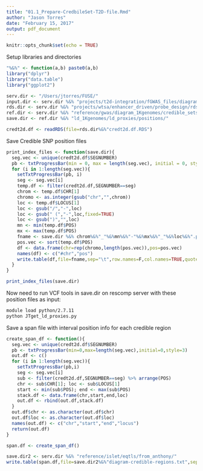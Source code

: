 ```yaml
---
title: "01.1_Prepare-CredbileSet-T2D-file.Rmd"
author: "Jason Torres"
date: "February 15, 2017"
output: pdf_document
---
```


```r
knitr::opts_chunk$set(echo = TRUE)
```

Setup libraries and directories 

```r
"%&%" <- function(a,b) paste0(a,b) 
library("dplyr")
library("data.table")
library("ggplot2")

serv.dir <- "/Users/jtorres/FUSE/"
input.dir <- serv.dir %&% "projects/t2d-integration/fGWAS_files/diagram_1Kgenomes/"
rds.dir <- serv.dir %&% "projects/wtsa/enhancer_driven/probe_design/rds/"
ref.dir <- serv.dir %&% "reference/gwas/diagram_1Kgenomes/credible_sets/"
save.dir <- ref.dir %&% "ld_1Kgenomes/ld_proxies/positions/"

```


```r

credt2d.df <- readRDS(file=rds.dir%&%"credt2d.df.RDS")
```


Save Credible SNP position files 

```r

print_index_files <- function(save.dir){
  seg.vec <- unique(credt2d.df$SEGNUMBER)
  pb <- txtProgressBar(min = 0, max = length(seg.vec), initial = 0, style = 3)
  for (i in 1:length(seg.vec)){
    setTxtProgressBar(pb, i)
    seg <- seg.vec[i]
    temp.df <- filter(credt2d.df,SEGNUMBER==seg)
    chrom <- temp.df$CHR[1]
    chromo <- as.integer(gsub("chr","",chrom))
    loc <- temp.df$LOCUS[1]
    loc <- gsub("/","-",loc)
    loc <- gsub(" (","-",loc,fixed=TRUE)
    loc <- gsub(")","",loc)
    mn <- min(temp.df$POS)
    mx <- max(temp.df$POS)
    fname <- save.dir %&% chrom%&%"_"%&%mn%&%"-"%&%mx%&%"_"%&%loc%&%".positions"
    pos.vec <- sort(temp.df$POS)
    df <- data.frame(chr=rep(chromo,length(pos.vec)),pos=pos.vec) 
    names(df) <- c("#chr","pos")
    write.table(df,file=fname,sep="\t",row.names=F,col.names=TRUE,quote = F)
  }
}

print_index_files(save.dir)


```

Now need to run VCF tools in save.dir on rescomp server with these position files as input:

```bash

module load python/2.7.11
python JTget_ld_proxies.py

```


Save a span file with interval position info for each credible region


```r

create_span_df <- function(){
  seg.vec <- unique(credt2d.df$SEGNUMBER)
  pb <- txtProgressBar(min=0,max=length(seg.vec),initial=0,style=3)
  out.df <- c()
  for (i in 1:length(seg.vec)){
    setTxtProgressBar(pb,i)
    seg <- seg.vec[i]
    sub <- filter(credt2d.df,SEGNUMBER==seg) %>% arrange(POS)
    chr <- sub$CHR[1]; loc <- sub$LOCUS[1]
    start <- min(sub$POS); end <- max(sub$POS)
    stack.df <- data.frame(chr,start,end,loc)
    out.df <- rbind(out.df,stack.df)
  }
  out.df$chr <- as.character(out.df$chr)
  out.df$loc <- as.character(out.df$loc)
  names(out.df) <- c("chr","start","end","locus")
  return(out.df)
}

span.df <- create_span_df()

save.dir2 <- serv.dir %&% "reference/islet/eqtls/from_anthony/"
write.table(span.df,file=save.dir2%&%"diagram-credible-regions.txt",sep="\t",quote=F,row.names=F,col.names=T)


```




